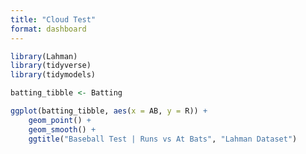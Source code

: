 ```yaml
---
title: "Cloud Test"
format: dashboard
---
```



```r
library(Lahman)
library(tidyverse)
library(tidymodels)

batting_tibble <- Batting

```


```r

ggplot(batting_tibble, aes(x = AB, y = R)) + 
    geom_point() +
    geom_smooth() +
    ggtitle("Baseball Test | Runs vs At Bats", "Lahman Dataset")

```